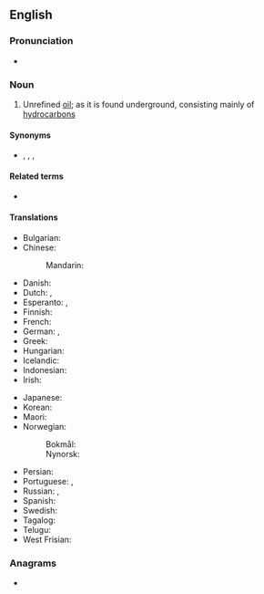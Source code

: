 {{also|crude-oil}}
==English==
{{wikipedia}}

===Pronunciation===
* {{audio|En-uk-crude oil.ogg|Audio (UK)|lang=en}}

===Noun===
{{en-noun|-}}

# Unrefined [[oil]]; as it is found underground, consisting mainly of [[hydrocarbon]]s

====Synonyms====
* {{sense|Unrefined oil}} {{l|en|crude}}, {{l|en|fossil oil}}, {{l|en|petroleum}}, {{l|en|rock oil}}

====Related terms====
* {{l|en|syncrude}}

====Translations====
{{trans-top|unrefined oil}}
* Bulgarian: {{t|bg|суров петрол}}
* Chinese:
*: Mandarin: {{t+|cmn|原油|tr=yuányóu}}
* Danish: {{t+|da|råolie|c}}
* Dutch: {{t|nl|ruwe olie|f}}, {{t+|nl|aardolie|f}}
* Esperanto: {{t|eo|nafto}}, {{t|eo|krud petrolo}}
* Finnish: {{t+|fi|raakaöljy}}
* French: {{t|fr|pétrole brut|m}}
* German: {{t+|de|Rohöl|n}}, {{t+|de|Erdöl|n}}
* Greek: {{t+|el|αργό πετρέλαιο|n}}
* Hungarian: {{t+|hu|nyersolaj}}
* Icelandic: {{t|is|hráolía|f}}
* Indonesian: {{t|id|[[minyak]] [[mentah]]}}
* Irish: {{t|ga|amhola|f}}
{{trans-mid}}
* Japanese: {{t+|ja|原油|tr=げんゆ, gen-yu}}
* Korean: {{t+|ko|원유|tr=[[原油]], wonyu}}
* Maori: {{t|mi|hinu urutapu}}
* Norwegian:
*: Bokmål: {{t|nb|råolje|m|f}}
*: Nynorsk: {{t|nn|råolje|m|f}}
* Persian: {{t+|fa|نفت خام|tr=naft-e xâm}}
* Portuguese: {{t|pt|petróleo bruto|m}}, {{t|pt|petróleo cru|m}}
* Russian: {{t+|ru|сырая нефть}}, {{t|ru|неочищенная нефть|f}}
* Spanish: {{t+|es|crudo}}
* Swedish: {{t+|sv|råolja|c}}
* Tagalog: {{t|tl|krudo}}
* Telugu: {{t|te|ముడి చమురు}}
* West Frisian: {{t|fy|ierdoalje}}
{{trans-bottom}}

===Anagrams===
* {{l|en|cloudier}}
